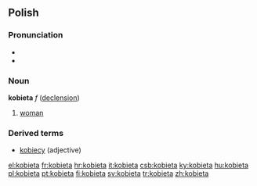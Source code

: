 ==Polish==

===Pronunciation===
* {{IPA|[kɔˈbʲɛta]}}
* {{audio|pl-kobieta.ogg|audio}}

===Noun===
'''kobieta''' ''f'' ([[Wiktionary Appendix:Polish hard feminine noun declension|declension]])
# [[woman]]

===Derived terms===
* [[kobiecy]] (adjective)

[[el:kobieta]]
[[fr:kobieta]]
[[hr:kobieta]]
[[it:kobieta]]
[[csb:kobieta]]
[[ky:kobieta]]
[[hu:kobieta]]
[[pl:kobieta]]
[[pt:kobieta]]
[[fi:kobieta]]
[[sv:kobieta]]
[[tr:kobieta]]
[[zh:kobieta]]